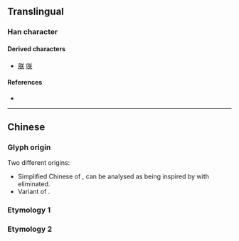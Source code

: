 {{character info/new}}
{{also|灷|天|關}}
==Translingual==
{{Han simplified forms|關|関|关}}

===Han character===
{{Han char|rn=12|rad=八|as=04|sn=6|four=8080|canj=TK|ids=⿱丷天 <small>(G)</small>,⿱八天 <small>(T)</small>}}
{{stroke order|stroke=6}}

====Derived characters====
* [[朕]] [[咲]]

====References====
* {{Han ref|kx=0127.070|hdz=10242.070|uh=5173}} <!--Kangxi: See talk page.-->

----

==Chinese==

===Glyph origin===
Two different origins:
* Simplified Chinese of {{l|zh|關}}, can be analysed as being inspired by {{l|zh|関}} with {{l|zh|門}} eliminated.
* Variant of {{l|mul|笑}}.

===Etymology 1===
{{zh-see|關|sv}}

===Etymology 2===
{{zh-see|笑|v}}